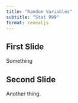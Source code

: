 ```yaml
---
title: "Random Variables"
subtitle: "Stat 999"
format: revealjs
---
```


## First Slide

Something

## Second Slide

Another thing.
